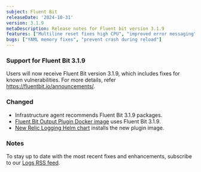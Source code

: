 ```yaml
---
subject: Fluent Bit 
releaseDate: '2024-10-31'
version: 3.1.9
metaDescription: Release notes for Fluent bit version 3.1.9
features: ["Multiline reset fixes high CPU", "improved error messaging", "ctraces upgraded", "Calyptia_Fleet input and Elasticsearch input fixes", "Multiline filter enhancement",  "Calyptia output updates for Windows and agent registration"]
bugs: ["YAML memory fixes", "prevent crash during reload"]
---
```


### Support for Fluent Bit 3.1.9

Users will now receive Fluent Bit version 3.1.9, which includes fixes for known vulnerabilities. For more details, refer  https://fluentbit.io/announcements/.

### Changed

* Infrastructure agent recommends Fluent Bit 3.1.9 packages.
* [Fluent Bit Output Plugin Docker image](https://hub.docker.com/r/newrelic/newrelic-fluentbit-output) uses Fluent Bit 3.1.9.
* [New Relic Logging Helm chart](https://github.com/newrelic/helm-charts/tree/master/charts/newrelic-logging) installs the new plugin image.

### Notes

To stay up to date with the most recent fixes and enhancements, subscribe to our [Logs RSS feed](/docs/release-notes/logs-release-notes/).